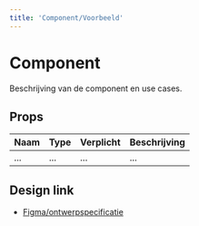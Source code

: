 ```yaml
---
title: 'Component/Voorbeeld'
---
```



# Component

Beschrijving van de component en use cases.

<Canvas>
  <Story name="Standaard">
    <Component />
  </Story>
</Canvas>

## Props
| Naam | Type | Verplicht | Beschrijving |
|------|------|-----------|--------------|
| ...  | ...  | ...       | ...          |

## Design link
- [Figma/ontwerpspecificatie](<url>)
